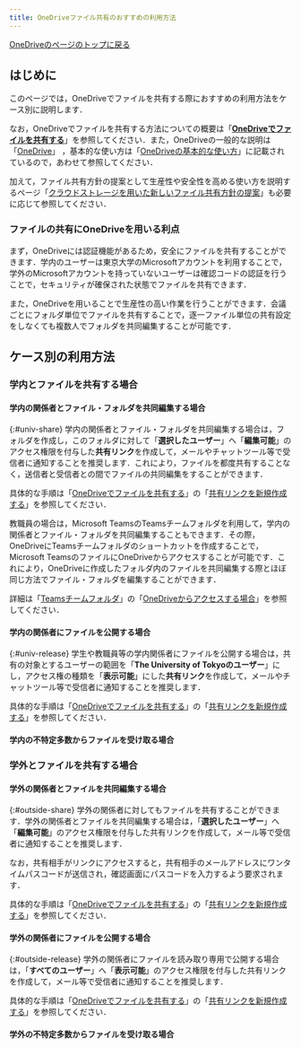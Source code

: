 ```yaml
---
title: OneDriveファイル共有のおすすめの利用方法
---
```


[OneDriveのページのトップに戻る](./)

## はじめに
このページでは，OneDriveでファイルを共有する際におすすめの利用方法をケース別に説明します．

なお，OneDriveでファイルを共有する方法についての概要は「**[OneDriveでファイルを共有する](share)**」を参照してください．また，OneDriveの一般的な説明は「[OneDrive](./)」 ，基本的な使い方は「[OneDriveの基本的な使い方](basic)」に記載されているので，あわせて参照してください．

加えて，ファイル共有方針の提案として生産性や安全性を高める使い方を説明するページ「[クラウドストレージを用いた新しいファイル共有方針の提案](/online/topics/share_policy)」も必要に応じて参照してください．

### ファイルの共有にOneDriveを用いる利点
まず，OneDriveには認証機能があるため，安全にファイルを共有することができます．学内のユーザーは東京大学のMicrosoftアカウントを利用することで，学外のMicrosoftアカウントを持っていないユーザーは確認コードの認証を行うことで，セキュリティが確保された状態でファイルを共有できます．

また，OneDriveを用いることで生産性の高い作業を行うことができます．会議ごとにフォルダ単位でファイルを共有することで，逐一ファイル単位の共有設定をしなくても複数人でフォルダを共同編集することが可能です．

## ケース別の利用方法
### 学内とファイルを共有する場合
#### 学内の関係者とファイル・フォルダを共同編集する場合
{:#univ-share}
学内の関係者とファイル・フォルダを共同編集する場合は，フォルダを作成し，このフォルダに対して「**選択したユーザー**」へ「**編集可能**」のアクセス権限を付与した**共有リンク**を作成して，メールやチャットツール等で受信者に通知することを推奨します．これにより，ファイルを都度共有することなく，送信者と受信者との間でファイルの共同編集をすることができます．

具体的な手順は「[OneDriveでファイルを共有する](share)」の「[共有リンクを新規作成する](share#create-link)」を参照してください．

教職員の場合は，Microsoft TeamsのTeamsチームフォルダを利用して，学内の関係者とファイル・フォルダを共同編集することもできます．その際，OneDriveにTeamsチームフォルダのショートカットを作成することで，Microsoft TeamsのファイルにOneDriveからアクセスすることが可能です．これにより，OneDriveに作成したフォルダ内のファイルを共同編集する際とほぼ同じ方法でファイル・フォルダを編集することができます．

詳細は「[Teamsチームフォルダ](/microsoft/teams_team_folder)」の「[OneDriveからアクセスする場合](/microsoft/teams_team_folder#access-from-onedrive)」を参照してください．

#### 学内の関係者にファイルを公開する場合
{:#univ-release}
学生や教職員等の学内関係者にファイルを公開する場合は，共有の対象とするユーザーの範囲を「**The University of Tokyoのユーザー**」にし，アクセス権の種類を「**表示可能**」にした**共有リンク**を作成して，メールやチャットツール等で受信者に通知することを推奨します．

具体的な手順は「[OneDriveでファイルを共有する](share)」の「[共有リンクを新規作成する](share#create-link)」を参照してください．

#### 学内の不特定多数からファイルを受け取る場合
<ReceiveFiles isOnCampus />

### 学外とファイルを共有する場合
#### 学外の関係者とファイルを共同編集する場合
{:#outside-share}
学外の関係者に対してもファイルを共有することができます．学外の関係者とファイルを共同編集する場合は，「**選択したユーザー**」へ「**編集可能**」のアクセス権限を付与した共有リンクを作成して，メール等で受信者に通知することを推奨します．

なお，共有相手がリンクにアクセスすると，共有相手のメールアドレスにワンタイムパスコードが送信され，確認画面にパスコードを入力するよう要求されます．

具体的な手順は「[OneDriveでファイルを共有する](share)」の「[共有リンクを新規作成する](share#create-link)」を参照してください．

#### 学外の関係者にファイルを公開する場合
{:#outside-release}
学外の関係者にファイルを読み取り専用で公開する場合は，「**すべてのユーザー**」へ「**表示可能**」のアクセス権限を付与した共有リンクを作成して，メール等で受信者に通知することを推奨します．

具体的な手順は「[OneDriveでファイルを共有する](share)」の「[共有リンクを新規作成する](share#create-link)」を参照してください．

#### 学外の不特定多数からファイルを受け取る場合
<ReceiveFiles />

